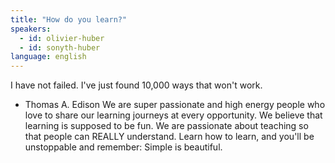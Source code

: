```yaml
---
title: "How do you learn?"
speakers:
  - id: olivier-huber
  - id: sonyth-huber
language: english
---
```


I have not failed. I've just found 10,000 ways that won't work.
- Thomas A. Edison
We are super passionate and high energy people who love to share our learning journeys at every opportunity.
We believe that learning is supposed to be fun.
We are passionate about teaching so that people can REALLY understand.
Learn how to learn, and you'll be unstoppable and remember: Simple is beautiful.